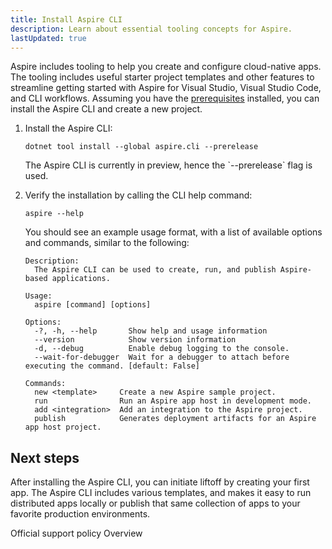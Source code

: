 ```yaml
---
title: Install Aspire CLI
description: Learn about essential tooling concepts for Aspire.
lastUpdated: true
---
```



Aspire includes tooling to help you create and configure cloud-native apps. The tooling includes useful starter project templates and other features to streamline getting started with Aspire for Visual Studio, Visual Studio Code, and CLI workflows. Assuming you have the [prerequisites](./prerequisites) installed, you can install the Aspire CLI and create a new project.

<Steps>

1. Install the Aspire CLI:

    ```console title="Install the Aspire CLI globally"
    dotnet tool install --global aspire.cli --prerelease
    ```

    <Aside type='note'>
      The Aspire CLI is currently in preview, hence the `--prerelease` flag is used.
    </Aside>

1. Verify the installation by calling the CLI help command:

    ```console title="Aspire CLI help command"
    aspire --help
    ```

    You should see an example usage format, with a list of available options and commands, similar to the following:

    ```console frame="none"
    Description:
      The Aspire CLI can be used to create, run, and publish Aspire-based applications.

    Usage:
      aspire [command] [options]

    Options:
      -?, -h, --help       Show help and usage information
      --version            Show version information
      -d, --debug          Enable debug logging to the console.
      --wait-for-debugger  Wait for a debugger to attach before executing the command. [default: False]

    Commands:
      new <template>     Create a new Aspire sample project.
      run                Run an Aspire app host in development mode.
      add <integration>  Add an integration to the Aspire project.
      publish            Generates deployment artifacts for an Aspire app host project.
    ```

</Steps>

## Next steps

After installing the Aspire CLI, you can initiate liftoff by creating your first app. The Aspire CLI includes various templates, and makes it easy to run distributed apps locally or publish that same collection of apps to your favorite production environments.

<Link href="https://dotnet.microsoft.com/en-us/platform/support/policy/aspire">
  Official support policy
</Link>
<Link href="./overview">
  Overview
</Link>
